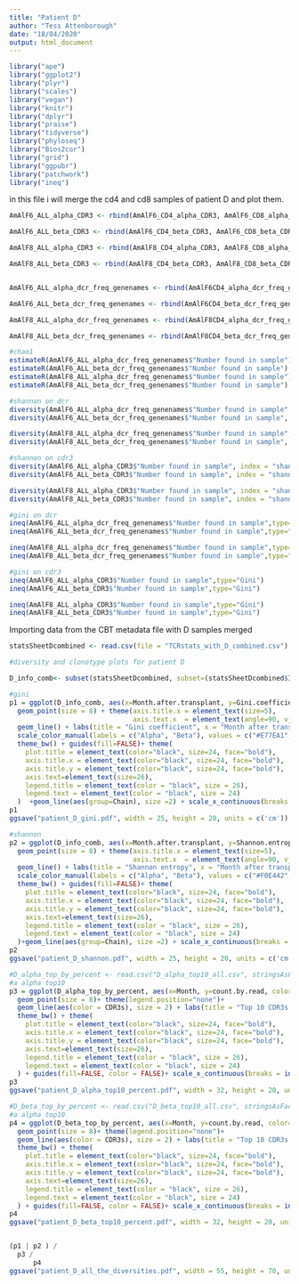 ```yaml
---
title: "Patient D"
author: "Tess Attenborough"
date: "18/04/2020"
output: html_document
---
```


```r
library("ape")
library("ggplot2")
library("plyr")
library("scales")
library("vegan")
library("knitr")
library("dplyr")
library("praise")
library("tidyverse")
library("phyloseq")
library("Bios2cor")
library("grid")
library("ggpubr")
library("patchwork")
library("ineq")
```

in this file i will merge the cd4 and cd8 samples of patient D and plot them.

```r
AmAlF6_ALL_alpha_CDR3 <- rbind(AmAlF6_CD4_alpha_CDR3, AmAlF6_CD8_alpha_CDR3)

AmAlF6_ALL_beta_CDR3 <- rbind(AmAlF6_CD4_beta_CDR3, AmAlF6_CD8_beta_CDR3)

AmAlF8_ALL_alpha_CDR3 <- rbind(AmAlF8_CD4_alpha_CDR3, AmAlF8_CD8_alpha_CDR3)

AmAlF8_ALL_beta_CDR3 <- rbind(AmAlF8_CD4_beta_CDR3, AmAlF8_CD8_beta_CDR3)


AmAlF6_ALL_alpha_dcr_freq_genenames <- rbind(AmAlF6CD4_alpha_dcr_freq_genenames, AmAlF6CD8_alpha_dcr_freq_genenames)

AmAlF6_ALL_beta_dcr_freq_genenames <- rbind(AmAlF6CD4_beta_dcr_freq_genenames, AmAlF6CD8_beta_dcr_freq_genenames)

AmAlF8_ALL_alpha_dcr_freq_genenames <- rbind(AmAlF8CD4_alpha_dcr_freq_genenames, AmAlF8CD8_alpha_dcr_freq_genenames)

AmAlF8_ALL_beta_dcr_freq_genenames <- rbind(AmAlF8CD4_beta_dcr_freq_genenames, AmAlF8CD8_beta_dcr_freq_genenames)

```

```r
#chao1
estimateR(AmAlF6_ALL_alpha_dcr_freq_genenames$"Number found in sample")
estimateR(AmAlF6_ALL_beta_dcr_freq_genenames$"Number found in sample")
estimateR(AmAlF8_ALL_alpha_dcr_freq_genenames$"Number found in sample")
estimateR(AmAlF8_ALL_beta_dcr_freq_genenames$"Number found in sample")

#shannon on dcr
diversity(AmAlF6_ALL_alpha_dcr_freq_genenames$"Number found in sample", index = "shannon")
diversity(AmAlF6_ALL_beta_dcr_freq_genenames$"Number found in sample", index = "shannon")

diversity(AmAlF8_ALL_alpha_dcr_freq_genenames$"Number found in sample", index = "shannon")
diversity(AmAlF8_ALL_beta_dcr_freq_genenames$"Number found in sample", index = "shannon")

#shannon on cdr3
diversity(AmAlF6_ALL_alpha_CDR3$"Number found in sample", index = "shannon")
diversity(AmAlF6_ALL_beta_CDR3$"Number found in sample", index = "shannon")

diversity(AmAlF8_ALL_alpha_CDR3$"Number found in sample", index = "shannon")
diversity(AmAlF8_ALL_beta_CDR3$"Number found in sample", index = "shannon")

#gini on dcr
ineq(AmAlF6_ALL_alpha_dcr_freq_genenames$"Number found in sample",type="Gini")
ineq(AmAlF6_ALL_beta_dcr_freq_genenames$"Number found in sample",type="Gini")

ineq(AmAlF8_ALL_alpha_dcr_freq_genenames$"Number found in sample",type="Gini")
ineq(AmAlF8_ALL_beta_dcr_freq_genenames$"Number found in sample",type="Gini")

#gini on cdr3
ineq(AmAlF6_ALL_alpha_CDR3$"Number found in sample",type="Gini")
ineq(AmAlF6_ALL_beta_CDR3$"Number found in sample",type="Gini")

ineq(AmAlF8_ALL_alpha_CDR3$"Number found in sample",type="Gini")
ineq(AmAlF8_ALL_beta_CDR3$"Number found in sample",type="Gini")

```

Importing data from the CBT metadata file with D samples merged 
```r
statsSheetDcombined <- read.csv(file = "TCRstats_with_D_combined.csv") #import metadata for samples (samples that worked)

```




```r
#diversity and clonotype plots for patient D

D_info_comb<- subset(statsSheetDcombined, subset=(statsSheetDcombined$Individual=="D"))

#gini
p1 = ggplot(D_info_comb, aes(x=Month.after.transplant, y=Gini.coefficient, color=Chain, fill=Chain)) +
  geom_point(size = 8) + theme(axis.title.x = element_text(size=5),
                               axis.text.x  = element_text(angle=90, vjust=0.5, size=5)) + 
  geom_line() + labs(title = "Gini coefficient", x = "Month after transplant", y = "Gini coefficient", color = "Chain") +
  scale_color_manual(labels = c("Alpha", "Beta"), values = c("#E77EA1", "#5FC27D")) +
  theme_bw() + guides(fill=FALSE)+ theme(
    plot.title = element_text(color="black", size=24, face="bold"),
    axis.title.x = element_text(color="black", size=24, face="bold"),
    axis.title.y = element_text(color="black", size=24, face="bold"),
    axis.text=element_text(size=26),
    legend.title = element_text(color = "black", size = 26),
    legend.text = element_text(color = "black", size = 24)
  )  +geom_line(aes(group=Chain), size =2) + scale_x_continuous(breaks = integer_breaks())+ coord_cartesian(ylim = c(0, 1))
p1
ggsave("patient_D_gini.pdf", width = 25, height = 20, units = c('cm'))

#shannon
p2 = ggplot(D_info_comb, aes(x=Month.after.transplant, y=Shannon.entropy, color=Chain, fill=Chain)) +
  geom_point(size = 8) + theme(axis.title.x = element_text(size=5),
                               axis.text.x  = element_text(angle=90, vjust=0.5, size=5)) + 
  geom_line() + labs(title = "Shannon entropy", x = "Month after transplant", y = "Shannon index", color = "Chain") +
  scale_color_manual(labels = c("Alpha", "Beta"), values = c("#F0E442", "#56B4E9")) +
  theme_bw() + guides(fill=FALSE)+ theme(
    plot.title = element_text(color="black", size=24, face="bold"),
    axis.title.x = element_text(color="black", size=24, face="bold"),
    axis.title.y = element_text(color="black", size=24, face="bold"),
    axis.text=element_text(size=26),
    legend.title = element_text(color = "black", size = 26),
    legend.text = element_text(color = "black", size = 24)
  )+geom_line(aes(group=Chain), size =2) + scale_x_continuous(breaks = integer_breaks())+ coord_cartesian(ylim = c(3, 12))
p2
ggsave("patient_D_shannon.pdf", width = 25, height = 20, units = c('cm'))

#D_alpha_top_by_percent <- read.csv("D_alpha_top10_all.csv", stringsAsFactors = F,  header = TRUE)
#a alpha top10
p3 = ggplot(D_alpha_top_by_percent, aes(x=Month, y=count.by.read, color=CDR3s, fill=CDR3s)) +
  geom_point(size = 8)+ theme(legend.position="none")+
  geom_line(aes(color = CDR3s), size = 2) + labs(title = "Top 10 CDR3s (alpha chain)", x = "Month after transplant", y = "Clone size (% of all reads in sample)", color = "CDR3") +
  theme_bw() + theme(
    plot.title = element_text(color="black", size=24, face="bold"),
    axis.title.x = element_text(color="black", size=24, face="bold"),
    axis.title.y = element_text(color="black", size=24, face="bold"),
    axis.text=element_text(size=26),
    legend.title = element_text(color = "black", size = 26),
    legend.text = element_text(color = "black", size = 24)
  ) + guides(fill=FALSE, color = FALSE)+ scale_x_continuous(breaks = integer_breaks())
p3
ggsave("patient_D_alpha_top10_percent.pdf", width = 32, height = 20, units = c('cm'))

#D_beta_top_by_percent <- read.csv("D_beta_top10_all.csv", stringsAsFactors = F,  header = TRUE)
#a alpha top10
p4 = ggplot(D_beta_top_by_percent, aes(x=Month, y=count.by.read, color=CDR3s, fill=CDR3s)) +
  geom_point(size = 8)+ theme(legend.position="none")+
  geom_line(aes(color = CDR3s), size = 2) + labs(title = "Top 10 CDR3s (beta chain)", x = "Month after transplant", y = "Clone size (% of all reads in sample)", color = "CDR3") +
  theme_bw() + theme(
    plot.title = element_text(color="black", size=24, face="bold"),
    axis.title.x = element_text(color="black", size=24, face="bold"),
    axis.title.y = element_text(color="black", size=24, face="bold"),
    axis.text=element_text(size=26),
    legend.title = element_text(color = "black", size = 26),
    legend.text = element_text(color = "black", size = 24)
  ) + guides(fill=FALSE, color = FALSE)+ scale_x_continuous(breaks = integer_breaks())
p4
ggsave("patient_D_beta_top10_percent.pdf", width = 32, height = 20, units = c('cm'))


(p1 | p2 ) /
  p3 /
      p4
ggsave("patient_D_all_the_diversities.pdf", width = 55, height = 70, units = c('cm'))

```


